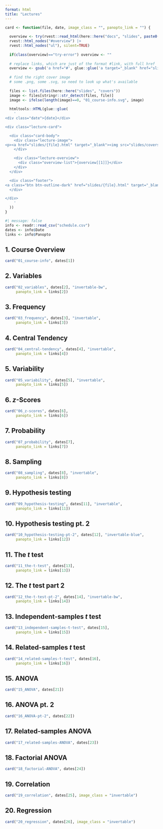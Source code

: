 ```yaml
---
format: html
title: "Lectures"
---
```



```r

card <- function(file, date, image_class = "", panopto_link = "") {
  
  overview <- try(rvest::read_html(here::here("docs", "slides", paste0(file, ".html"))) |>  
  rvest::html_nodes("#overview") |> 
  rvest::html_nodes("ul"), silent=TRUE)
  
  if(class(overview)=="try-error") overview <- ""
  
  # replace links, which are just of the format #link, with full href
  overview <- gsub('a href="#', glue::glue('a target="_blank" href="slides/{file}.html#'), overview)
  
  # find the right cover image
  # some .png, some .svg, so need to look up what's available
  
  files <- list.files(here::here("slides", "covers"))
  image <- files[stringr::str_detect(files, file)]
  image <- ifelse(length(image)==0, "01_course-info.svg", image)
  
  htmltools::HTML(glue::glue(
    '
<div class="date">{date}</div>

<div class="lecture-card">

  <div class="card-body">
    <div class="lecture-image">
<p><a href="slides/{file}.html" target="_blank"><img src="slides/covers/{image}" class="box-image {image_class}"></a></p>
    </div>

    <div class="lecture-overview">
      <div class="overview-list">{overview[[1]]}</div>
    </div>
  </div>

  <div class="footer">
<a class="btn btn-outline-dark" href="slides/{file}.html" target="_blank" role="button" style="width: 50%">Slides</a><a class="btn btn-outline-dark {ifelse(panopto_link=="", "no-panopto", "")}" href="{panopto_link}" target="_blank" role="button" style="width: 50%"><span>Panopto</span></a>
  </div>

</div>
    '
  ))
}
```

```r
#| message: false
info <- readr::read_csv("schedule.csv")
dates <- info$Date
links <- info$Panopto
```

<!-- # Part 1. Fundamentals -->

:::: {.box}
## 1. Course Overview
```r
card("01_course-info", dates[1])
```
::::


:::: {.box}
## 2. Variables
```r
card("02_variables", dates[2], "invertable-bw", 
     panopto_link = links[2])
```
::::


:::: {.box}
## 3. Frequency
```r
card("03_frequency", dates[3], "invertable", 
     panopto_link = links[3])
```
::::


:::: {.box}
## 4. Central Tendency
```r
card("04_central-tendency", dates[4], "invertable", 
     panopto_link = links[4])
```
::::


:::: {.box}
## 5. Variability
```r
card("05_variability", dates[5], "invertable",
     panopto_link = links[5])
```
::::

<!-- there's a very strange problem where it seems having "$z$ scores as the
title insets content: "" ::before, messing things up -->
:::: {.box}
## 6. $z$-Scores
```r
card("06_z-scores", dates[6],
     panopto_link = links[6])
```
::::

:::: {.box}
## 7. Probability
```r
card("07_probability", dates[7],
     panopto_link = links[7])
```
::::

:::: {.box}
## 8. Sampling
```r
card("08_sampling", dates[8], "invertable",
     panopto_link = links[8])
```
::::



<!-- # Part 2. Inferential statistics -->

:::: {.box}
## 9. Hypothesis testing
```r
card("09_hypothesis-testing", dates[11], "invertable",
     panopto_link = links[11])
```
::::


:::: {.box}
## 10. Hypothesis testing pt. 2
```r
card("10_hypothesis-testing-pt-2", dates[12], "invertable-blue",
     panopto_link = links[12])
```
::::

:::: {.box}
## 11. The $t$ test
```r
card("11_the-t-test", dates[13],
     panopto_link = links[13])
```
::::



:::: {.box}
## 12. The $t$ test part 2
```r
card("12_the-t-test-pt-2", dates[14], "invertable-bw",
     panopto_link = links[14])
```
::::


:::: {.box}
## 13. Independent-samples $t$ test
```r
card("13_independent-samples-t-test", dates[15],
     panopto_link = links[15])
```
::::


:::: {.box}
## 14. Related-samples $t$ test
```r
card("14_related-samples-t-test", dates[16],
     panopto_link = links[16])
```
::::


:::: {.box}
## 15. ANOVA
```r
card("15_ANOVA", dates[21])
```
::::


:::: {.box}
## 16. ANOVA pt. 2
```r
card("16_ANOVA-pt-2", dates[22])
```
::::


:::: {.box}
## 17. Related-samples ANOVA
```r
card("17_related-samples-ANOVA", dates[23])
```
::::


:::: {.box}
## 18. Factorial ANOVA
```r
card("18_factorial-ANOVA", dates[24])
```
::::


:::: {.box}
## 19. Correlation
```r
card("19_correlation", dates[25], image_class = "invertable")
```
::::


:::: {.box}
## 20. Regression
```r
card("20_regression", dates[26], image_class = "invertable")
```
::::
